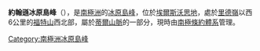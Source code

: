 {{coord|85|2|S|92|30|W|source:GNIS|display=title}}

'''約翰遜冰原島峰'''（{{lang-en|Johnson Nunataks}}），是[[南極洲|南極洲]]的[[冰原島峰|冰原島峰]]，位於[[埃爾斯沃思地|埃爾斯沃思地]]，處於[[里德嶺|里德嶺]]以西6公里的[[福特山|福特山]]西北部，屬於[[蒂爾山脈|蒂爾山脈]]的一部分，現時由[[南極條約體系|南極條約體系]]管理。

{{DEFAULTSORT:Johnson Nunataks}}
[[Category:南極洲冰原島峰|Category:南極洲冰原島峰]]


{{EllsworthLand-geo-stub}}
